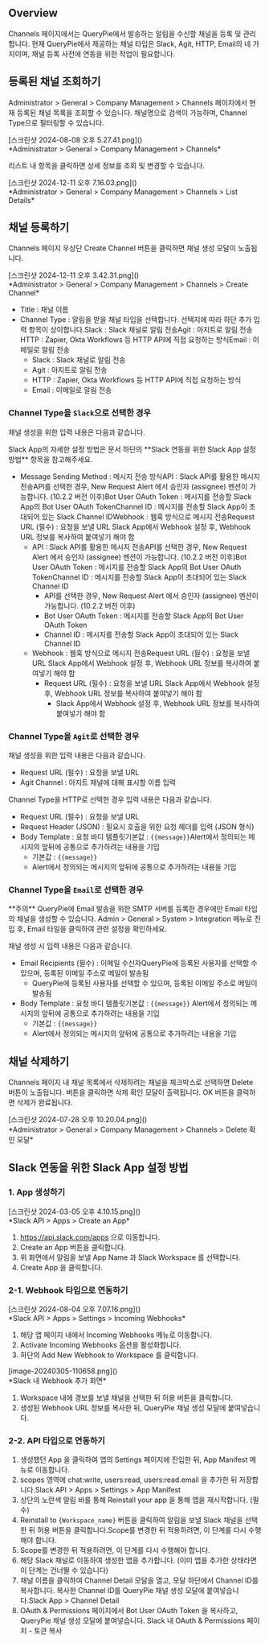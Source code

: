 
## Overview
Channels 페이지에서는 QueryPie에서 발송하는 알림을 수신할 채널을 등록 및 관리합니다. 현재 QueryPie에서 제공하는 채널 타입은 Slack, Agit, HTTP, Email의 네 가지이며, 채널 등록 사전에 연동을 위한 작업이 필요합니다.

## 등록된 채널 조회하기
Administrator &gt; General &gt; Company Management &gt; Channels 페이지에서 현재 등록된 채널 목록을 조회할 수 있습니다. 채널명으로 검색이 가능하며, Channel Type으로 필터링할 수 있습니다.

<p align="center">
<div>[스크린샷 2024-08-08 오후 5.27.41.png]()</div>
*Administrator &gt; General &gt; Company Management &gt; Channels*
</p>

리스트 내 항목을 클릭하면 상세 정보를 조회 및 변경할 수 있습니다.

<p align="center">
<div>[스크린샷 2024-12-11 오후 7.16.03.png]()</div>
*Administrator &gt; General &gt; Company Management &gt; Channels &gt; List Details*
</p>

## 채널 등록하기
Channels 페이지 우상단 Create Channel 버튼을 클릭하면 채널 생성 모달이 노출됩니다.

<p align="center">
<div>[스크린샷 2024-12-11 오후 3.42.31.png]()</div>
*Administrator &gt; General &gt; Company Management &gt; Channels &gt; Create Channel*
</p>

* Title : 채널 이름
* Channel Type : 알림을 받을 채널 타입을 선택합니다. 선택지에 따라 하단 추가 입력 항목이 상이합니다.Slack : Slack 채널로 알림 전송Agit : 아지트로 알림 전송HTTP : Zapier, Okta Workflows 등 HTTP API에 직접 요청하는 방식Email : 이메일로 알림 전송
  * Slack : Slack 채널로 알림 전송
  * Agit : 아지트로 알림 전송
  * HTTP : Zapier, Okta Workflows 등 HTTP API에 직접 요청하는 방식
  * Email : 이메일로 알림 전송

### Channel Type을 `Slack`으로 선택한 경우
채널 생성을 위한 입력 내용은 다음과 같습니다.

<Callout type="info">
Slack App의 자세한 설정 방법은 문서 하단의 **Slack 연동을 위한 Slack App 설정 방법** 항목을 참고해주세요. 
</Callout>

* Message Sending Method : 메시지 전송 방식API : Slack API를 활용한 메시지 전송API를 선택한 경우, New Request Alert 에서 승인자 (assignee) 멘션이 가능합니다. (10.2.2 버전 이후)Bot User OAuth Token : 메시지를 전송할 Slack App의 Bot User OAuth TokenChannel ID : 메시지를 전송할 Slack App이 초대되어 있는 Slack Channel IDWebhook : 웹훅 방식으로 메시지 전송Request URL (필수) : 요청을 보낼 URL Slack App에서 Webhook 설정 후, Webhook URL 정보를 복사하여 붙여넣기 해야 함
  * API : Slack API를 활용한 메시지 전송API를 선택한 경우, New Request Alert 에서 승인자 (assignee) 멘션이 가능합니다. (10.2.2 버전 이후)Bot User OAuth Token : 메시지를 전송할 Slack App의 Bot User OAuth TokenChannel ID : 메시지를 전송할 Slack App이 초대되어 있는 Slack Channel ID
    * API를 선택한 경우, New Request Alert 에서 승인자 (assignee) 멘션이 가능합니다. (10.2.2 버전 이후)
    * Bot User OAuth Token : 메시지를 전송할 Slack App의 Bot User OAuth Token
    * Channel ID : 메시지를 전송할 Slack App이 초대되어 있는 Slack Channel ID
  * Webhook : 웹훅 방식으로 메시지 전송Request URL (필수) : 요청을 보낼 URL Slack App에서 Webhook 설정 후, Webhook URL 정보를 복사하여 붙여넣기 해야 함
    * Request URL (필수) : 요청을 보낼 URL Slack App에서 Webhook 설정 후, Webhook URL 정보를 복사하여 붙여넣기 해야 함
      * Slack App에서 Webhook 설정 후, Webhook URL 정보를 복사하여 붙여넣기 해야 함

### Channel Type을 `Agit`로 선택한 경우
채널 생성을 위한 입력 내용은 다음과 같습니다.

* Request URL (필수) : 요청을 보낼 URL
* Agit Channel : 아지트 채널에 대해 표시할 이름 입력

Channel Type을 HTTP로 선택한 경우 입력 내용은 다음과 같습니다.

* Request URL (필수) : 요청을 보낼 URL
* Request Header (JSON) : 필요시 호출을 위한 요청 헤더를 입력 (JSON 형식)
* Body Template : 요청 바디 템플릿기본값 : `{{message}}`Alert에서 정의되는 메시지의 앞뒤에 공통으로 추가하려는 내용을 기입
  * 기본값 : `{{message}}`
  * Alert에서 정의되는 메시지의 앞뒤에 공통으로 추가하려는 내용을 기입

### Channel Type을 `Email`로 선택한 경우
<Callout type="important">
**주의** 
QueryPie에 Email 발송을 위한 SMTP 서버를 등록한 경우에만 Email 타입의 채널을 생성할 수 있습니다. 
Admin &gt; General &gt; System &gt; Integration 메뉴로 진입 후, Email 타일을 클릭하여 관련 설정을 확인하세요. 
</Callout>

채널 생성 시 입력 내용은 다음과 같습니다.

* Email Recipients (필수) : 이메일 수신자QueryPie에 등록된 사용자를 선택할 수 있으며, 등록된 이메일 주소로 메일이 발송됨
  * QueryPie에 등록된 사용자를 선택할 수 있으며, 등록된 이메일 주소로 메일이 발송됨
* Body Template : 요청 바디 템플릿기본값 : `{{message}}` Alert에서 정의되는 메시지의 앞뒤에 공통으로 추가하려는 내용을 기입
  * 기본값 : `{{message}}`
  * Alert에서 정의되는 메시지의 앞뒤에 공통으로 추가하려는 내용을 기입

## 채널 삭제하기
Channels 페이지 내 채널 목록에서 삭제하려는 채널을 체크박스로 선택하면 Delete 버튼이 노출됩니다. 버튼을 클릭하면 삭제 확인 모달이 출력됩니다. OK 버튼을 클릭하면 삭제가 완료됩니다.

<p align="center">
<div>[스크린샷 2024-07-28 오후 10.20.04.png]()</div>
*Administrator &gt; General &gt; Company Management &gt; Channels &gt; Delete 확인 모달*
</p>

## Slack 연동을 위한 Slack App 설정 방법
### 1. App 생성하기
<p align="center">
<div>[스크린샷 2024-03-05 오후 4.10.15.png]()</div>
*Slack API &gt; Apps &gt; Create an App*
</p>

1. https://api.slack.com/apps 으로 이동합니다.
2. Create an App 버튼을 클릭합니다.
3. 위 화면에서 알림을 보낼 App Name 과 Slack Workspace 를 선택합니다.
4. Create App 을 클릭합니다.

### 2-1. Webhook 타입으로 연동하기
<p align="center">
<div>[스크린샷 2024-08-04 오후 7.07.16.png]()</div>
*Slack API &gt; Apps &gt; Settings &gt; Incoming Webhooks*
</p>

1. 해당 앱 페이지 내에서 Incoming Webhooks 메뉴로 이동합니다.
2. Activate Incoming Webhooks 옵션을 활성화합니다.
3. 하단의 Add New Webhook to Workspace 를 클릭합니다.

<p align="center">
<div>[image-20240305-110658.png]()</div>
*Slack 내 Webhook 추가 화면*
</p>

1. Workspace 내에 경보를 보낼 채널을 선택한 뒤 허용 버튼을 클릭합니다.
2. 생성된 Webhook URL 정보를 복사한 뒤, QueryPie 채널 생성 모달에 붙여넣습니다.

### 2-2. API 타입으로 연동하기
1. 생성했던 App 을 클릭하여 앱의 Settings 페이지에 진입한 뒤, App Manifest 메뉴로 이동합니다.
2. scopes 영역에 chat:write, users:read, users:read.email 을 추가한 뒤 저장합니다.Slack API > Apps > Settings > App Manifest
3. 상단의 노란색 알림 바를 통해 Reinstall your app 을 통해 앱을 재시작합니다. (필수)
4. Reinstall to `{Workspace_name}` 버튼을 클릭하여 알림을 보낼 Slack 채널을 선택한 뒤 허용 버튼을 클릭합니다.Scope를 변경한 뒤 적용하려면, 이 단계를 다시 수행해야 합니다.
  1. Scope를 변경한 뒤 적용하려면, 이 단계를 다시 수행해야 합니다.
5. 해당 Slack 채널로 이동하여 생성한 앱을 추가합니다. (이미 앱을 추가한 상태라면 이 단계는 건너뛸 수 있습니다)
6. 채널 이름을 클릭하여 Channel Detail 모달을 열고, 모달 하단에서 Channel ID를 복사합니다. 복사한 Channel ID를 QueryPie 채널 생성 모달에 붙여넣습니다.Slack App > Channel Detail
7. OAuth & Permissions 페이지에서 Bot User OAuth Token 을 복사하고, QueryPie 채널 생성 모달에 붙여넣습니다. Slack 내 OAuth & Permissions 페이지 - 토큰 복사
